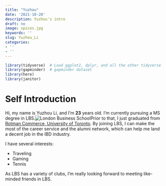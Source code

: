 ```yaml
---
title: "Yuzhou"
date: '2021-10-20'
description: Yuzhou's intro
draft: no
image: spices.jpg
keywords: ''
slug: Yuzhou_Li
categories:
- ''
- ''
---
```


```r
library(tidyverse)  # Load ggplot2, dplyr, and all the other tidyverse packages
library(gapminder)  # gapminder dataset
library(here)
library(janitor)
```



# Self Introduction# 
Hi, my name is Yuzhou Li, and I'm **23** years old. I'm currently pursuing a MS degree in LBS.![London Business School](https://london.ac.uk/sites/default/files/styles/max_1300x1300/public/2017-10/london-business-school-Campus.jpg?itok=liDdbRa2)Prior to that, I just graduated from [Rotman Commerce, University of Toronto](https://rotmancommerce.utoronto.ca/). By joining LBS, I can make the most of the career service and the alumni network, which can help me land a decent job in the IBD industry. \ 

I have several interests: 

-   Traveling
-   Gaming
-   Tennis

As LBS has a variety of clubs, I'm really looking forward to meeting like-minded friends in LBS.

